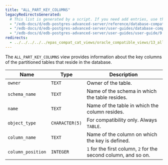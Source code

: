 ```yaml
---
title: "ALL_PART_KEY_COLUMNS"
legacyRedirectsGenerated:
  # This list is generated by a script. If you need add entries, use the `legacyRedirects` key.
  - "/edb-docs/d/edb-postgres-advanced-server/reference/database-compatibility-for-oracle-developers-reference-guide/9.6/Database_Compatibility_for_Oracle_Developers_Reference_Guide.1.116.html"
  - "/edb-docs/d/edb-postgres-advanced-server/user-guides/database-compatibility-for-oracle-developers-guide/9.5/Database_Compatibility_for_Oracle_Developers_Guide.1.233.html"
  - "/edb-docs/d/edb-postgres-advanced-server/user-guides/user-guide/9.5/EDB_Postgres_Enterprise_Guide.1.179.html"
redirects:
  - ../../../../../epas_compat_cat_views/oracle_compatible_views/13_all_part_key_columns #generated for docs/epas/reorg-role-use-case-mode
---
```


<div id="all_part_key_columns" class="registered_link"></div>

The `ALL_PART_KEY_COLUMNS` view provides information about the key columns of the partitioned tables that reside in the database.

| Name              | Type           | Description                                               |
| ----------------- | -------------- | --------------------------------------------------------- |
| `owner`           | `TEXT`         | Owner of the table.                                       |
| `schema_name`     | `TEXT`         | Name of the schema in which the table resides.            |
| `name`            | `TEXT`         | Name of the table in which the column resides.            |
| `object_type`     | `CHARACTER(5)` | For compatibility only. Always `TABLE`.                   |
| `column_name`     | `TEXT`         | Name of the column on which the key is defined.           |
| `column_position` | `INTEGER`      | `1` for the first column, `2` for the second column, and so on. |
